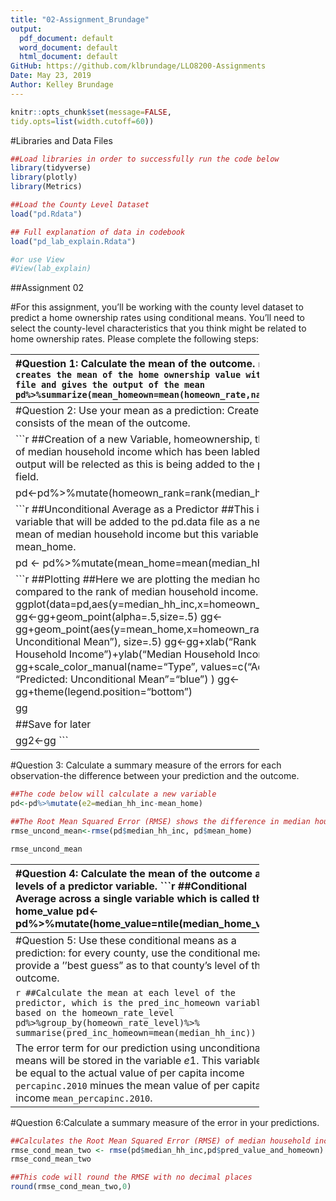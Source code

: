 ---
title: "02-Assignment_Brundage"
output:
  pdf_document: default
  word_document: default
  html_document: default
GitHub: https://github.com/klbrundage/LLO8200-Assignments
Date: May 23, 2019
Author: Kelley Brundage
---

```{r global_options, include = FALSE}
knitr::opts_chunk$set(message=FALSE, 
tidy.opts=list(width.cutoff=60)) 
```

#Libraries and Data Files
```{r, warning=F}
##Load libraries in order to successfully run the code below
library(tidyverse)
library(plotly)
library(Metrics)
```


```{r data}
##Load the County Level Dataset
load("pd.Rdata")
```

```{r explain_date}
## Full explanation of data in codebook
load("pd_lab_explain.Rdata")

#or use View
#View(lab_explain)
```

##Assignment 02

#For this assignment, you'll be working with the county level dataset to predict a home ownership rates using conditional means. You'll need to select the county-level characteristics that you think might be related to home ownership rates. Please complete the following steps:

--------------------------------------------------------
#Question 1: Calculate the mean of the outcome.
```{r mean}
##This code creates the mean of the home ownership value within the pd.data file and gives the output of the mean
pd%>%summarize(mean_homeown=mean(homeown_rate,na.rm=TRUE))
```

--------------------------------------------------------
#Question 2: Use your mean as a prediction: Create a new variable that consists of the mean of the outcome.

```{r new variable for prediction}
##Creation of a new Variable, homeownership, that shows the mean of median household income which has been labled homeown_rank.  No output will be relected as this is being added to the pd.data file as a new field.

pd<-pd%>%mutate(homeown_rank=rank(median_hh_inc))
```

```{r place new variable in dataset}
##Unconditional Average as a Predictor
##This is also creating a new variable that will be added to the pd.data file as a new field reflecting the mean of median household income but this variable is named mean_home.

pd <- pd%>%mutate(mean_home=mean(median_hh_inc,na.rm = T))
```

```{r Plot Average with Actual}
##Plotting
##Here we are plotting the median household income compared to the rank of median household income.
gg<-ggplot(data=pd,aes(y=median_hh_inc,x=homeown_rank,color="Actual"))
gg<-gg+geom_point(alpha=.5,size=.5)
gg<-gg+geom_point(aes(y=mean_home,x=homeown_rank,
                  color="Predicted: Unconditional Mean"),
                  size=.5)
gg<-gg+xlab("Rank of Median Household Income")+ylab("Median Household Income")
gg<-gg+scale_color_manual(name="Type",
                          values=c("Actual"="black",
                          "Predicted: Unconditional Mean"="blue")
                          )
gg<-gg+theme(legend.position="bottom")

gg

##Save for later

gg2<-gg
```

--------------------------------------------------------
#Question 3: Calculate a summary measure of the errors for each observation-the difference between your prediction and the outcome.

```{r error}
##The code below will calculate a new variable
pd<-pd%>%mutate(e2=median_hh_inc-mean_home)
```

```{r RMSE}
##The Root Mean Squared Error (RMSE) shows the difference in median household income versus the mean of home predictor created in question #2 above
rmse_uncond_mean<-rmse(pd$median_hh_inc, pd$mean_home)

rmse_uncond_mean
```

--------------------------------------------------------
#Question 4: Calculate the mean of the outcome at levels of a predictor variable.
```{r Conditional Mean Single}
##Conditional Average across a single variable which is called the home_value
pd<-pd%>%mutate(home_value=ntile(median_home_val,4))

table(pd$home_value)##this code will create a table of the new home_value variable

pd<-pd%>%group_by(home_value)%>% ## This code will take the home_value variable and group it together by predictor
  mutate(pred_value=mean(median_home_val))%>%  ##The mutate code will calculate mean at each level of predictor
  ungroup()%>%  ##This code will ungroup the data
  mutate(pred_value_rank=rank(pred_value,ties.method="random")) #This code will result in the rank by prediction, with ties sorted randomly

```

--------------------------------------------------------
#Question 5: Use these conditional means as a prediction: for every county, use the conditional mean to provide a ''best guess" as to that county's level of the outcome.
```{r quartiles}
##Create a variable for quartiles for home ownership by creating a varable named homeown_rate_level.  The results will not show in this code as it is added the field to the pd.data file and putting the data together in 4 bins
pd <- pd%>%mutate(homeown_rate_level=ntile(homeown_rate,4))
```

```{r mean of predictor}
##Calculate the mean at each level of the predictor, which is the pred_inc_homeown variable based on the homeown_rate_level
pd%>%group_by(homeown_rate_level)%>% summarise(pred_inc_homeown=mean(median_hh_inc))
```

The error term for our prediction using unconditional means will be stored in the variable $e1$. This variable will be equal to the actual value of per capita income `percapinc.2010` minues the mean value of per capita income `mean_percapinc.2010`. 
```{r mean of each predictor}
pd<-pd%>%group_by(home_value,homeown_rate_level)%>% ## This code will take the home_value variable and group it together by predictor
  mutate(pred_value_and_homeown=mean(median_hh_inc))%>% ##The mutate code will calculate mean at each level of predictor
  ungroup()%>% ##This code will ungroup the data
  mutate(pred_value_and_homeown_rank=rank(pred_value_and_homeown,                                              ties.method="random"))##This code will result in the rank by prediction, with ties sorted randomly
```

--------------------------------------------------------
#Question 6:Calculate a summary measure of the error in your predictions.

```{r error_terms}
##Calculates the Root Mean Squared Error (RMSE) of median household income and the average/mean of the predicted value of homeownership
rmse_cond_mean_two <- rmse(pd$median_hh_inc,pd$pred_value_and_homeown)
rmse_cond_mean_two
```

```{r round RMSE}
##This code will round the RMSE with no decimal places
round(rmse_cond_mean_two,0)
```

